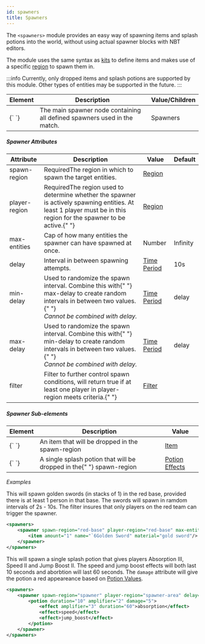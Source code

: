 ```yaml
---
id: spawners
title: Spawners
---
```


The `<spawners>` module provides an easy way of spawning items and splash potions into the world,
without using actual spawner blocks with NBT editors.

The module uses the same syntax as <a href="/docs/modules/gear/kits">kits</a> to
define items and makes use of a specific <a href="/docs/modules/mechanics/regions">region</a> to spawn them in.

:::info
  Currently, only dropped items and splash potions are supported by this module.
  Other types of entities may be supported in the future.
:::

<div className="table-container">
  <table>
    <thead>
      <tr>
        <th>Element</th>
        <th>Description</th>
        <th>Value/Children</th>
      </tr>
    </thead>
    <tbody>
      <tr>
        <td>
          <label>{`<spawners> </spawners>`}</label>
        </td>
        <td>
          The main spawner node containing all defined spawners used in the
          match.
        </td>
        <td>
          <span className="badge badge--secondary">Spawners</span>
        </td>
      </tr>
    </tbody>
  </table>
</div>

##### Spawner Attributes

<div className="table-container">
  <table>
    <thead>
      <tr>
        <th>Attribute</th>
        <th>Description</th>
        <th>Value</th>
        <th>Default</th>
      </tr>
    </thead>
    <tbody>
      <tr>
        <td>
          <label>spawn-region</label>
        </td>
        <td>
          <span className="badge badge--danger">Required</span>The region in
          which to spawn the target entities.
        </td>
        <td>
          <a href="/docs/modules/mechanics/regions">Region</a>
        </td>
        <td />
      </tr>
      <tr>
        <td>
          <label>player-region</label>
        </td>
        <td>
          <span className="badge badge--danger">Required</span>The region used
          to determine whether the spawner is actively spawning entities. At
          least 1 player must be in this region for the spawner to be
          active.{" "}
        </td>
        <td>
          <a href="/docs/modules/mechanics/regions">Region</a>
        </td>
        <td />
      </tr>
      <tr>
        <td>
          <label>max-entities</label>
        </td>
        <td>Cap of how many entities the spawner can have spawned at once.</td>
        <td>Number</td>
        <td>Infinity</td>
      </tr>
      <tr>
        <td>
          <label>delay</label>
        </td>
        <td>Interval in between spawning attempts.</td>
        <td>
          <a href="/docs/reference/misc/time-periods">Time Period</a>
        </td>
        <td>10s</td>
      </tr>
      <tr>
        <td>
          <label>min-delay</label>
        </td>
        <td>
          Used to randomize the spawn interval. Combine this with{" "}
          <label>max-delay</label> to create random intervals in between two
          values.{" "}
          <br />
          <em>
            Cannot be combined with <label>delay</label>.
          </em>
        </td>
        <td>
          <a href="/docs/reference/misc/time-periods">Time Period</a>
        </td>
        <td>
          <label>delay</label>
        </td>
      </tr>
      <tr>
        <td>
          <label>max-delay</label>
        </td>
        <td>
          Used to randomize the spawn interval. Combine this with{" "}
          <label>min-delay</label> to create random intervals in between two
          values.{" "}
          <br />
          <em>
            Cannot be combined with <label>delay</label>.
          </em>
        </td>
        <td>
          <a href="/docs/reference/misc/time-periods">Time Period</a>
        </td>
        <td>
          <label>delay</label>
        </td>
      </tr>
      <tr>
        <td>
          <label>filter</label>
        </td>
        <td>
          Filter to further control spawn conditions, will return true if at
          least one player in <label>player-region</label> meets criteria.{" "}
        </td>
        <td>
          <a href="/docs/modules/mechanics/filters">Filter</a>
        </td>
        <td />
      </tr>
    </tbody>
  </table>
</div>

##### Spawner Sub-elements

<div className="table-container">
  <table>
    <thead>
      <tr>
        <th>Element</th>
        <th>Description</th>
        <th>Value</th>
      </tr>
    </thead>
    <tbody>
      <tr>
        <td>
          <label>{`<item> </item>`}</label>
        </td>
        <td>
          An item that will be dropped in the <label>spawn-region</label>
        </td>
        <td>
          <a href="/docs/modules/gear/items">Item</a>
        </td>
      </tr>
      <tr>
        <td>
          <label>{`<potion> </potion>`}</label>
        </td>
        <td>
          A single splash potion that will be dropped in the{" "}
          <label>spawn-region</label>
        </td>
        <td>
          <a href="/docs/modules/gear/potions">Potion Effects</a>
        </td>
      </tr>
    </tbody>
  </table>
</div>

_Examples_

This will spawn golden swords (in stacks of 1) in the red base, provided there is at least 1 person in that base.
The swords will spawn in ramdom intervals of 2s - 10s.
The <label>filter</label> insures that only players on the red team can trigger the spawner.

```xml
<spawners>
    <spawner spawn-region="red-base" player-region="red-base" max-entities="50" min-delay="2s" max-delay="10s" filter="only-red">
        <item amount="1" name="`6Golden Sword" material="gold sword"/>
    </spawner>
</spawners>
```

This will spawn a single splash potion that gives players Absorption III, Speed II and Jump Boost II.
The speed and jump boost effects will both last 10 seconds and aborbtion will last 60 seconds.
The `damage` attribute will give the potion a red appeareance based on
[Potion Values](/docs/reference/items/potions#potion-names--colors).

```xml
<spawners>
    <spawner spawn-region="spawner" player-region="spawner-area" delay="2s">
        <potion duration="10" amplifier="2" damage="5">
            <effect amplifier="3" duration="60">absorption</effect>
            <effect>speed</effect>
            <effect>jump_boost</effect>
        </potion>
    </spawner>
</spawners>
```
